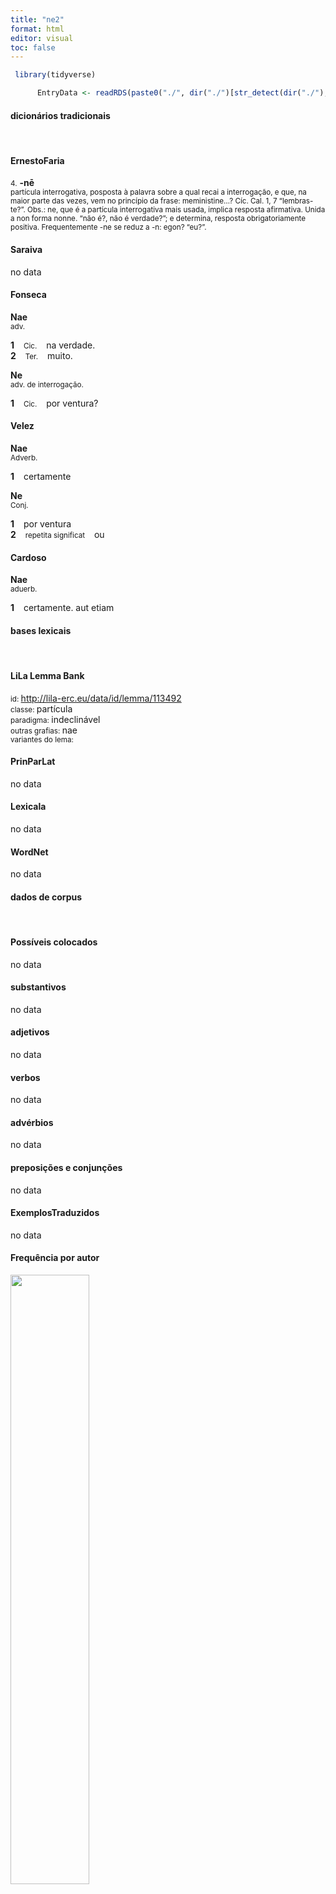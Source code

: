 ```yaml
---
title: "ne2"
format: html
editor: visual
toc: false
---
```



```r
 library(tidyverse) 

      EntryData <- readRDS(paste0("./", dir("./")[str_detect(dir("./"), "_xx110-101-50xx_.rds")]))

```


#### dicionários tradicionais

&emsp;




::: panel-tabset

#### ErnestoFaria

<small>4.</small> <b>-nē</b> <br> <small>partícula interrogativa, posposta à palavra sobre a qual recai a interrogação, e que, na maior parte das vezes, vem no princípio da frase: meministine...? Cíc. Cal. 1, 7 “lembras-te?”. Obs.: ne, que é a partícula interrogativa mais usada, implica resposta afirmativa. Unida a non forma nonne. “não é?, não é verdade?”; e determina, resposta obrigatoriamente positiva. Frequentemente -ne se reduz a -n: egon? “eu?”.</small> <br> <small></small>




#### Saraiva

no data




#### Fonseca

<b>Nae</b> <br> <small>adv.</small>   <p> <b>1</b> &ensp; <small>Cic.</small> &ensp; na verdade. <br> <b>2</b> &ensp; <small>Ter.</small> &ensp; muito. </p> 
 <b>Ne</b> <br> <small>adv. de interrogação.</small>   <p> <b>1</b> &ensp; <small>Cic.</small> &ensp; por ventura? </p>




#### Velez

<b>Nae</b> <br> <small>Adverb.</small>   <p> <b>1</b> &ensp; certamente </p> 
 <b>Ne</b> <br> <small>Conj.</small>   <p> <b>1</b> &ensp; por ventura <br> <b>2</b> &ensp; <small>repetita significat</small> &ensp; ou </p>




#### Cardoso

<b>Nae</b> <br> <small>aduerb.</small>   <p> <b>1</b> &ensp; certamente. aut etiam </p>


:::



#### bases lexicais

&emsp;






::: panel-tabset

#### LiLa Lemma Bank

<small> id: </small> <a href=' http://lila-erc.eu/data/id/lemma/113492 ' target="_blank"> http://lila-erc.eu/data/id/lemma/113492 </a> <br>
<small> classe: </small> partícula    <br>
<small> paradigma: </small> indeclinável <br>
<small> outras grafias: </small> nae <br>
<small> variantes do lema: </small>  <br>





#### PrinParLat

no data




#### Lexicala

no data




#### WordNet

no data


:::



#### dados de corpus

&emsp;




::: panel-tabset

#### Possíveis colocados

no data




#### substantivos

no data




#### adjetivos

no data




#### verbos

no data




#### advérbios

no data




#### preposições e conjunções

no data


:::



::: panel-tabset

#### ExemplosTraduzidos

no data




#### Frequência por autor

![](./Media/barchart__xx110-101-50xx__lemma_BY_author_Frequencies.webp){width=50% fig-alt='This charts plots the frequency of lemma by author_Frequencies. The Cicero subcorpus registers the highest normalized frequency, with the value of 0.06 and an absolute frequency of 1. The Caesar subcorpus follows, with a normalized frequency of 0 and an absolute frequency of 0. the subcorpus with the least normalized frequency is Caesar with the normalized value of 0 and an absolute freqeuncy of 0. here are all the values: subcorpus: Caesar ; normalized frequency: 0 ; absolute frequency: 0. subcorpus: Cicero ; normalized frequency: 1 ; absolute frequency: 0.0622959806633276. subcorpus: Horatius ; normalized frequency: 0 ; absolute frequency: 0. subcorpus: Ovidius ; normalized frequency: 0 ; absolute frequency: 0. subcorpus: Phaedrus ; normalized frequency: 0 ; absolute frequency: 0. subcorpus: Sallustius ; normalized frequency: 0 ; absolute frequency: 0. subcorpus: Seneca ; normalized frequency: 0 ; absolute frequency: 0. subcorpus: Suetonius ; normalized frequency: 0 ; absolute frequency: 0. subcorpus: Tacitus ; normalized frequency: 0 ; absolute frequency: 0. subcorpus: Vergilius ; normalized frequency: 0 ; absolute frequency: 0. subcorpus: Hieronymus ; normalized frequency: 0 ; absolute frequency: 0'}




#### Frequência por gênero

![](./Media/barchart__xx110-101-50xx__lemma_BY_genre_Frequencies.webp){width=50% fig-alt='This charts plots the frequency of lemma by genre_Frequencies. The Prosa.filosófica subcorpus registers the highest normalized frequency, with the value of 0.16 and an absolute frequency of 1. The Prosa.histórica subcorpus follows, with a normalized frequency of 0 and an absolute frequency of 0. the subcorpus with the least normalized frequency is Prosa.histórica with the normalized value of 0 and an absolute freqeuncy of 0. here are all the values: subcorpus: Prosa.histórica ; normalized frequency: 0 ; absolute frequency: 0. subcorpus: Prosa.filosófica ; normalized frequency: 1 ; absolute frequency: 0.164741931763892. subcorpus: Prosa.oratória ; normalized frequency: 0 ; absolute frequency: 0. subcorpus: Prosa.epistolográfica ; normalized frequency: 0 ; absolute frequency: 0. subcorpus: Poesia.lírica ; normalized frequency: 0 ; absolute frequency: 0. subcorpus: Poesia.didática ; normalized frequency: 0 ; absolute frequency: 0. subcorpus: Poesia.trágica ; normalized frequency: 0 ; absolute frequency: 0. subcorpus: Poesia.épica ; normalized frequency: 0 ; absolute frequency: 0. subcorpus: Prosa.ficcional ; normalized frequency: 0 ; absolute frequency: 0'}




#### Frequência por século

![](./Media/barchart__xx110-101-50xx__lemma_BY_period_Frequencies.webp){width=50% fig-alt='This charts plots the frequency of lemma by period_Frequencies. The I.a.C. subcorpus registers the highest normalized frequency, with the value of 0.05 and an absolute frequency of 1. The I.a.C. subcorpus follows, with a normalized frequency of 0.05 and an absolute frequency of 1. the subcorpus with the least normalized frequency is I.d.C. with the normalized value of 0 and an absolute freqeuncy of 0. here are all the values: subcorpus: I.a.C. ; normalized frequency: 1 ; absolute frequency: 0.0465441005352572. subcorpus: I.d.C. ; normalized frequency: 0 ; absolute frequency: 0. subcorpus: II.d.C. ; normalized frequency: 0 ; absolute frequency: 0. subcorpus: IV.d.C. ; normalized frequency: 0 ; absolute frequency: 0'}


:::

